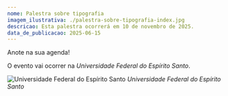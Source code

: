 ```yaml
---
nome: Palestra sobre tipografia
imagem_ilustrativa: ./palestra-sobre-tipografia-index.jpg
descricao: Esta palestra ocorrerá em 10 de novembro de 2025.
data_de_publicacao: 2025-06-15
---
```


Anote na sua agenda!

O evento vai ocorrer na _Universidade Federal do Espírito Santo_.

![Universidade Federal do Espírito Santo](./palestra-sobre-tipografia-1.jpg)
_Universidade Federal do Espírito Santo_
